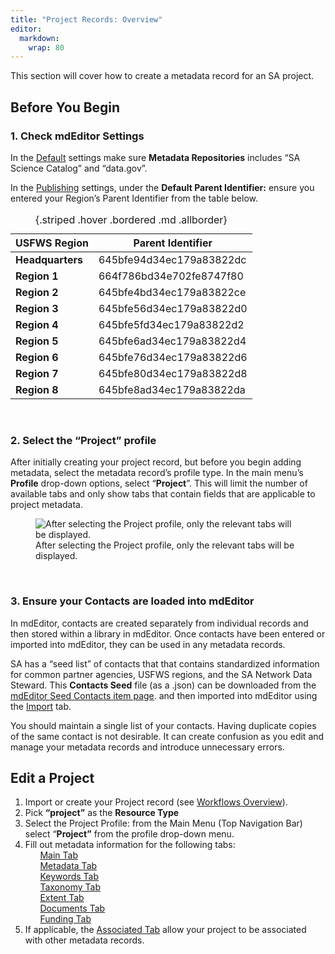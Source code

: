 ```yaml
---
title: "Project Records: Overview"
editor: 
  markdown: 
    wrap: 80
---
```


This section will cover how to create a metadata record for an SA project.

## Before You Begin

### 1. Check mdEditor Settings

In the [Default](../settings.qmd#defaults) settings make sure 
**Metadata Repositories** includes "SA Science Catalog" and "data.gov".

In the [Publishing](../settings.qmd#publishing-settings) settings, under the 
**Default Parent Identifier:** ensure you entered your Region's Parent 
Identifier from the table below.

| USFWS Region     | Parent Identifier        |
|------------------|--------------------------|
| **Headquarters** | 645bfe94d34ec179a83822dc |
| **Region 1**     | 664f786bd34e702fe8747f80 |
| **Region 2**     | 645bfe4bd34ec179a83822ce |
| **Region 3**     | 645bfe56d34ec179a83822d0 |
| **Region 4**     | 645bfe5fd34ec179a83822d2 |
| **Region 5**     | 645bfe6ad34ec179a83822d4 |
| **Region 6**     | 645bfe76d34ec179a83822d6 |
| **Region 7**     | 645bfe80d34ec179a83822d8 |
| **Region 8**     | 645bfe8ad34ec179a83822da |
: {.striped .hover .bordered .md .allborder} 

<br/>

### 2. Select the "Project" profile

After initially creating your project record, but before you begin adding
metadata, select the metadata record's profile type. 
In the main menu's **Profile** drop-down options, select "**Project**".
This will limit the number of available tabs and only show tabs that contain
fields that are applicable to project metadata.

![After selecting the Project profile, only the relevant tabs will be
displayed.](../../assets/project_profile.png)

<br/>

### 3. Ensure your Contacts are loaded into mdEditor

In mdEditor, contacts are created separately from individual records and then
stored within a library in mdEditor. Once contacts have been entered or imported
into mdEditor, they can be used in any metadata records.

SA has a "seed list" of contacts that that contains standardized information 
for common partner agencies, USFWS regions, and the SA Network Data Steward. 
This **Contacts Seed** file (as a .json) can be downloaded from the
[mdEditor Seed Contacts item page](https://www.sciencebase.gov/catalog/item/5df8d2b7e4b0cdded73b4069).
and then imported into mdEditor using the 
[Import](../metadata_file_management/import_mdjson.qmd) tab.

:::{.callout-warning icon=false} 
You should maintain a single list of your contacts.
Having duplicate copies of the same contact is not desirable. It can create
confusion as you edit and manage your metadata records and introduce unnecessary
errors. 
:::

## Edit a Project

1.  Import or create your Project record (see 
    [Workflows Overview](../metadata_workflows/metadata_workflows_overview.qmd)).
2.  Pick **"project"** as the **Resource Type**
3.  Select the Project Profile: from the Main Menu (Top Navigation Bar) select
    "**Project"** from the profile drop-down menu.
4.  Fill out metadata information for the following tabs:   
          [Main Tab](main_tab_project.qmd)    
          [Metadata Tab](metadata_tab_project.qmd)    
          [Keywords Tab](keywords_tab_project.qmd)    
          [Taxonomy Tab](taxonomy_tab_project.qmd)    
          [Extent Tab](extent_tab_project.qmd)    
          [Documents Tab](documents_tab_project.qmd)    
          [Funding Tab](funding_tab_project.qmd)    
5.  If applicable, the [Associated Tab](associated_tab_project.qmd) allow your 
    project to be associated with other metadata records.

<!-- 
################### START OF COMMENTED OUT CODE ################################ 

### Required Fields for Projects

#### **Main Tab**

-   Title
-   Status
-   Language
-   Resource Type
-   Point of Contact
-   Main Citation
    -   Title
    -   Identifier
    -   Responsible Parties
    -   Date
    -   Online Resource URI
-   Description
    -   Abstract
-   Time Period
    -   Start Date
    -   End Date

#### **Metadata Tab**

-   Metadata Status
-   Last Update Date
-   Metadata Contacts
-   Metadata Identifier
-   Parent Metadata
    -   Title
    -   Identifier
    -   Namespace
-   Metadata Repositories

#### **Keywords Tab**

-   ISO Topic Category
-   SA Priority Area Category
-   SA Science Category
-   Conservation Action Open Standard
-   Anticipated Deliverables (Best Practice)
-   GCMD Keywords (Best Practice)

#### Taxonomy Tab

-   Taxonomic classifications

#### **Extent Tab**

-   Geographic Extent

#### **Funding Tab**

-   Allocation
    -   AwardID
    -   Amount
    -   Currency
    -   Source
    -   Recipient
    -   Other Contacts\Administrator
    -   Matching Funds
-   Time Period
    -   Fiscal Year

################### END OF COMMENTED OUT CODE ################################ 
-->
